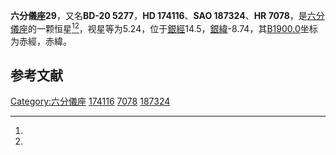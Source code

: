 {{Starbox begin
| name = 六分儀座29
}}
{{Starbox observe
| epoch = [[J2000.0|J2000.0]]
| constell = [[六分儀座|六分儀座]]<ref name=SIMBAD>{{cite web
 | url=http://simbad.u-strasbg.fr/simbad/sim-id?Ident=HR+7078
 | title=Pulsating variable Star
 | publisher=Centre de Données astronomiques de Strasbourg
 | work=SIMBAD
 | accessdate=2012-07-13
 | archive-date=2016-03-16
 | archive-url=https://web.archive.org/web/20160316212447/http://simbad.u-strasbg.fr/simbad/sim-id?Ident=HR+7078
 | dead-url=no
 }}</ref><ref name=DATA>{{cite web
 | url=http://vizier.u-strasbg.fr/viz-bin/VizieR-5?-out.add=.&-source=5050&-corr=PK=HR&-out.max=9999&HR=7078
 | title=VizieR Detailed Page
 | accessdate=2012-07-13
 | archive-date=2016-03-05
 | archive-url=https://web.archive.org/web/20160305041245/http://vizier.u-strasbg.fr/viz-bin/VizieR-5?-out.add=.&-source=5050&-corr=PK=HR&-out.max=9999&HR=7078
 | dead-url=no
 }}</ref>
| 星官 = 
| ra = {{RA|18|49|40.1}}<ref name=SIMBAD /><ref name=DATA />
| dec = {{DEC|-20|19|29}}<ref name=SIMBAD /><ref name=DATA />
| appmag_v = 5.24<ref name=SIMBAD /><ref name=DATA />
}}
{{Starbox character
| class = K4III<ref name=SIMBAD /><ref name=DATA />
| b-v = 1.41<ref name=SIMBAD /><ref name=DATA />
| u-b = <ref name=SIMBAD /><ref name=DATA />
| r-i = <ref name=SIMBAD /><ref name=DATA />
| variable = 
}}
{{Starbox astrometry
| radial_v = 
| prop_mo_ra = -18
| parallax = 0.034
| p_error = 
}}
{{Starbox catalog
| names =BD-20 5277，[[SAO星表|SAO]] 187324，[[HD星表|HD]] 174116，[[HR星表|HR]] 7078}}
{{Starbox reference |Simbad=HR+7078}}
{{Starbox end}}

'''六分儀座29'''，又名'''BD-20 5277'''，'''HD 174116'''、'''SAO 187324'''、'''HR 7078'''，是[[六分儀座|六分儀座]]的一颗恒星<ref name=SIMBAD /><ref name=DATA />，视星等为5.24，位于[[銀道座標系|銀經]]14.5，[[銀道座標系|銀緯]]-8.74，其[[B1900.0|B1900.0]]坐标为赤經{{RA|18|43|44.1}}，赤緯{{DEC|-20|-8.74|18}}。

== 参考文献 ==
{{reflist}}

{{六分仪座恒星}}

[[Category:六分儀座|Category:六分儀座]]
[[Category:HD和HDE天體|174116]]
[[Category:HR天體|7078]]
[[Category:SAO天體|187324]]


{{star-stub}}